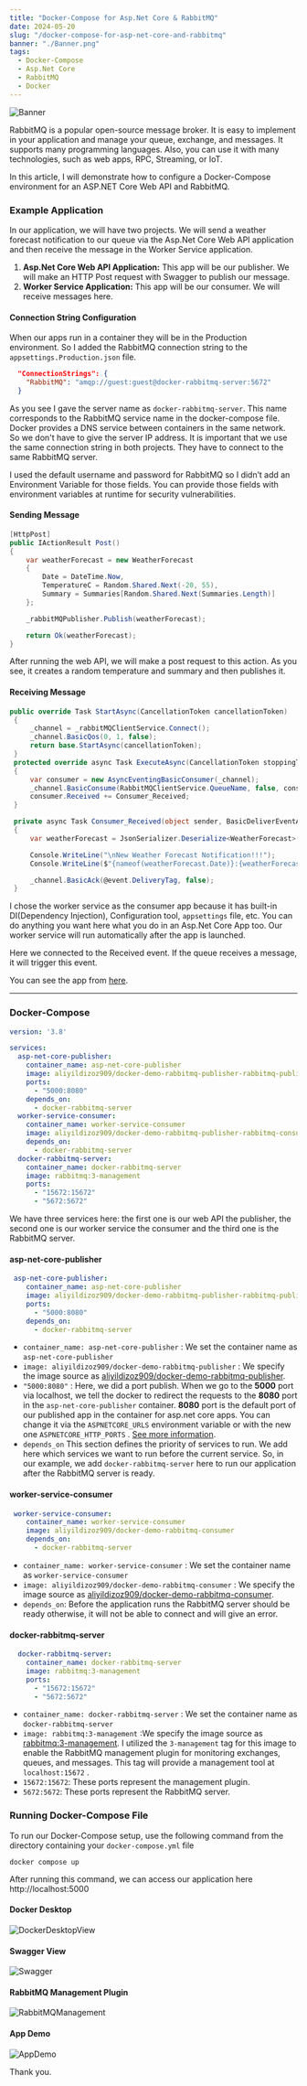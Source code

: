 ```yaml
---
title: "Docker-Compose for Asp.Net Core & RabbitMQ"
date: 2024-05-20
slug: "/docker-compose-for-asp-net-core-and-rabbitmq"
banner: "./Banner.png"
tags:
  - Docker-Compose
  - Asp.Net Core
  - RabbitMQ
  - Docker
---
```


![Banner](./Banner.png)

RabbitMQ is a popular open-source message broker. It is easy to implement in your application and manage your queue, exchange, and messages. It supports many programming languages. Also, you can use it with many technologies, such as web apps, RPC, Streaming, or IoT.

In this article, I will demonstrate how to configure a Docker-Compose environment for an ASP.NET Core Web API and RabbitMQ.

### Example Application
In our application, we will have two projects. We will send a weather forecast notification to our queue via the Asp.Net Core Web API application and then receive the message in the Worker Service application.

1. **Asp.Net Core Web API Application:** This app will be our publisher. We will make an HTTP Post request with Swagger to publish our message.
2. **Worker Service Application:** This app will be our consumer. We will receive messages here.

#### Connection String Configuration
When our apps run in a container they will be in the Production environment. So I added the RabbitMQ connection string to the `appsettings.Production.json` file.

```json
  "ConnectionStrings": {
    "RabbitMQ": "amqp://guest:guest@docker-rabbitmq-server:5672"
  }
```

As you see I gave the server name as `docker-rabbitmq-server`. This name corresponds to the RabbitMQ service name in the docker-compose file. Docker provides a DNS service between containers in the same network. So we don't have to give the server IP address. It is important that we use the same connection string in both projects. They have to connect to the same RabbitMQ server.

I used the default username and password for RabbitMQ so I didn’t add an Environment Variable for those fields. You can provide those fields with environment variables at runtime for security vulnerabilities.

#### Sending Message
```c#
[HttpPost]
public IActionResult Post()
{
    var weatherForecast = new WeatherForecast
    {
        Date = DateTime.Now,
        TemperatureC = Random.Shared.Next(-20, 55),
        Summary = Summaries[Random.Shared.Next(Summaries.Length)]
    };

    _rabbitMQPublisher.Publish(weatherForecast);

    return Ok(weatherForecast);
}
```

After running the web API, we will make a post request to this action. As you see, it creates a random temperature and summary and then publishes it.

#### Receiving Message
```c#
public override Task StartAsync(CancellationToken cancellationToken)
 {
     _channel = _rabbitMQClientService.Connect();
     _channel.BasicQos(0, 1, false);
     return base.StartAsync(cancellationToken);
 }
 protected override async Task ExecuteAsync(CancellationToken stoppingToken)
 {
     var consumer = new AsyncEventingBasicConsumer(_channel);
     _channel.BasicConsume(RabbitMQClientService.QueueName, false, consumer);
     consumer.Received += Consumer_Received;
 }

 private async Task Consumer_Received(object sender, BasicDeliverEventArgs @event)
 {
     var weatherForecast = JsonSerializer.Deserialize<WeatherForecast>(Encoding.UTF8.GetString(@event.Body.ToArray()));

     Console.WriteLine("\nNew Weather Forecast Notification!!!");
     Console.WriteLine($"{nameof(weatherForecast.Date)}:{weatherForecast.Date.ToString("f")} {nameof(weatherForecast.TemperatureF)}:{weatherForecast.TemperatureF} {nameof(weatherForecast.TemperatureC)}:{weatherForecast.TemperatureC} {nameof(weatherForecast.Summary)}:{weatherForecast.Summary}");

     _channel.BasicAck(@event.DeliveryTag, false);
 }
```

I chose the worker service as the consumer app because it has built-in DI(Dependency Injection), Configuration tool, `appsettings` file, etc. You can do anything you want here what you do in an Asp.Net Core App too. Our worker service will run automatically after the app is launched.

Here we connected to the Received event. If the queue receives a message, it will trigger this event.

You can see the app from [here](https://github.com/aliyildizoz/DockerDemo/tree/docker-compose-rabbitmq-demo).

---

### Docker-Compose
```yaml withLineNumbers
version: '3.8'

services:
  asp-net-core-publisher:
    container_name: asp-net-core-publisher
    image: aliyildizoz909/docker-demo-rabbitmq-publisher-rabbitmq-publisher
    ports:
      - "5000:8080"
    depends_on:
      - docker-rabbitmq-server   
  worker-service-consumer:
    container_name: worker-service-consumer
    image: aliyildizoz909/docker-demo-rabbitmq-publisher-rabbitmq-consumer
    depends_on:
      - docker-rabbitmq-server
  docker-rabbitmq-server:
    container_name: docker-rabbitmq-server
    image: rabbitmq:3-management
    ports:
      - "15672:15672"
      - "5672:5672"
```

We have three services here: the first one is our web API the publisher, the second one is our worker service the consumer and the third one is the RabbitMQ server.

#### asp-net-core-publisher
```yaml
 asp-net-core-publisher:
    container_name: asp-net-core-publisher
    image: aliyildizoz909/docker-demo-rabbitmq-publisher-rabbitmq-publisher
    ports:
      - "5000:8080"
    depends_on:
      - docker-rabbitmq-server 
```
* `container_name: asp-net-core-publisher` : We set the container name as `asp-net-core-publisher`
* `image: aliyildizoz909/docker-demo-rabbitmq-publisher` : We specify the image source as [aliyildizoz909/docker-demo-rabbitmq-publisher](https://hub.docker.com/r/aliyildizoz909/docker-demo-rabbitmq-publisher).
* `"5000:8080"` : Here, we did a port publish. When we go to the **5000** port via localhost, we tell the docker to redirect the requests to the **8080** port in the `asp-net-core-publisher` container. **8080** port is the default port of our published app in the container for asp.net core apps. You can change it via the `ASPNETCORE_URLS` environment variable or with the new one `ASPNETCORE_HTTP_PORTS` . [See more information](https://learn.microsoft.com/en-us/dotnet/core/compatibility/containers/8.0/aspnet-port).
* `depends_on` This section defines the priority of services to run. We add here which services we want to run before the current service. So, in our example, we add `docker-rabbitmq-server` here to run our application after the RabbitMQ server is ready.

#### worker-service-consumer
```yaml
 worker-service-consumer:
    container_name: worker-service-consumer
    image: aliyildizoz909/docker-demo-rabbitmq-consumer
    depends_on:
      - docker-rabbitmq-server
```
* `container_name: worker-service-consumer` : We set the container name as `worker-service-consumer`
* `image: aliyildizoz909/docker-demo-rabbitmq-consumer` : We specify the image source as [aliyildizoz909/docker-demo-rabbitmq-consumer](https://hub.docker.com/r/aliyildizoz909/docker-demo-rabbitmq-consumer).
* `depends_on`: Before the application runs the RabbitMQ server should be ready otherwise, it will not be able to connect and will give an error.

#### docker-rabbitmq-server
```yaml
  docker-rabbitmq-server:
    container_name: docker-rabbitmq-server
    image: rabbitmq:3-management
    ports:
      - "15672:15672"
      - "5672:5672"
```

* `container_name: docker-rabbitmq-server` : We set the container name as `docker-rabbitmq-server`
* `image: rabbitmq:3-management` :We specify the image source as [rabbitmq:3-management](https://hub.docker.com/_/rabbitmq). I utilized the `3-management` tag for this image to enable the RabbitMQ management plugin for monitoring exchanges, queues, and messages. This tag will provide a management tool at `localhost:15672` .
* `15672:15672`: These ports represent the management plugin.
* `5672:5672`: These ports represent the RabbitMQ server.

### Running Docker-Compose File
To run our Docker-Compose setup, use the following command from the directory containing your `docker-compose.yml` file
```
docker compose up
```
After running this command, we can access our application here http://localhost:5000

#### Docker Desktop
![DockerDesktopView](./DockerDesktopView.png)

#### Swagger View
![Swagger](./Swagger.png)

#### RabbitMQ Management Plugin
![RabbitMQManagement](./RabbitMQManagement.png)

#### App Demo
![AppDemo](./AppDemo.png)

Thank you.

